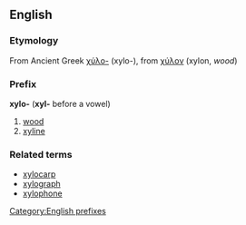 ==English==
===Etymology===
From Ancient Greek [[χύλο-]] (xylo-), from [[χύλον]] (xylon, ''wood'')

===Prefix===
'''xylo-''' ('''xyl-''' before a vowel)
#[[wood]]
#[[xyline]]

===Related terms===
*[[xylocarp]]
*[[xylograph]]
*[[xylophone]]

[[Category:English prefixes]]